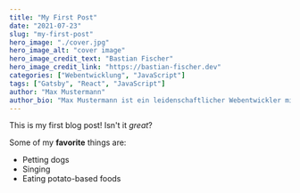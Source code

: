 ---
title: "My First Post"
date: "2021-07-23"
slug: "my-first-post"
hero_image: "./cover.jpg"
hero_image_alt: "cover image"
hero_image_credit_text: "Bastian Fischer"
hero_image_credit_link: "https://bastian-fischer.dev"
categories: ["Webentwicklung", "JavaScript"]
tags: ["Gatsby", "React", "JavaScript"]
author: "Max Mustermann"
author_bio: "Max Mustermann ist ein leidenschaftlicher Webentwickler mit mehr als 10 Jahren Erfahrung."
---

This is my first blog post! Isn't it *great*?

Some of my **favorite** things are:

* Petting dogs
* Singing
* Eating potato-based foods